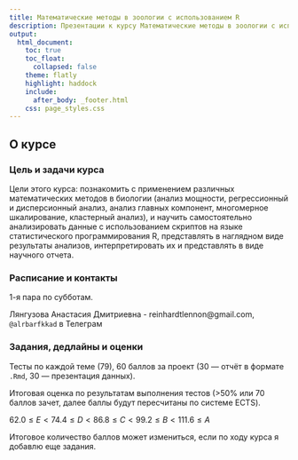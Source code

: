 ```yaml
---
title: Математические методы в зоологии с использованием R
description: Презентации к курсу Математические методы в зоологии с использованием R
output:
  html_document:
    toc: true
    toc_float:
      collapsed: false
    theme: flatly
    highlight: haddock
    include:
      after_body: _footer.html
    css: page_styles.css
---
```

 
## О курсе

### Цель и задачи курса

Цели этого курса: познакомить с применением различных математических методов в биологии (анализ мощности, регрессионный и дисперсионный анализ, анализ главных компонент, многомерное шкалирование, кластерный анализ), и научить самостоятельно анализировать данные с использованием скриптов на языке статистического программирования R, представлять в наглядном виде результаты анализов, интерпретировать их и представлять в виде научного отчета.

### Расписание и контакты

1-я пара по субботам.

Лянгузова Анастасия Дмитриевна -  reinhardtlennon@gmail.com, `@alrbarfkkad` в Телеграм

### Задания, дедлайны и оценки

Тесты по каждой теме (79), 60 баллов за проект (30 --- отчёт в формате `.Rmd`, 30 --- презентация данных). 

Итоговая оценка по результатам выполнения тестов (>50% или 70 баллов зачет, далее баллы будут пересчитаны по системе ECTS). 

$62.0 \le E < 74.4 \le D < 86.8 \le C < 99.2 \le B < 111.6 \le A$


Итоговое количество баллов может измениться, если по ходу курса я добавлю еще задания.

<!--

- [Как и где можно найти помощь с R и статистикой](more_help.html)

-->
